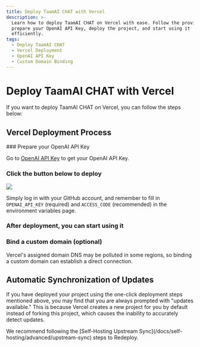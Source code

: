```yaml
---
title: Deploy TaamAI CHAT with Vercel
description: >-
  Learn how to deploy TaamAI CHAT on Vercel with ease. Follow the provided steps to
  prepare your OpenAI API Key, deploy the project, and start using it
  efficiently.
tags:
  - Deploy TaamAI CHAT
  - Vercel Deployment
  - OpenAI API Key
  - Custom Domain Binding
---
```


# Deploy TaamAI CHAT with Vercel

If you want to deploy TaamAI CHAT on Vercel, you can follow the steps below:

## Vercel Deployment Process

<Steps>
  ### Prepare your OpenAI API Key

Go to [OpenAI API Key](https://platform.openai.com/account/api-keys) to get your OpenAI API Key.

### Click the button below to deploy

[![](https://vercel.com/button)](https://vercel.com/new/clone?repository-url=https%3A%2F%2Fgithub.com%2Flobehub%2Flobe-chat&env=OPENAI_API_KEY,ACCESS_CODE&envDescription=Find%20your%20OpenAI%20API%20Key%20by%20click%20the%20right%20Learn%20More%20button.%20%7C%20Access%20Code%20can%20protect%20your%20website&envLink=https%3A%2F%2Fplatform.openai.com%2Faccount%2Fapi-keys&project-name=lobe-chat&repository-name=lobe-chat)

Simply log in with your GitHub account, and remember to fill in `OPENAI_API_KEY` (required) and `ACCESS_CODE` (recommended) in the environment variables page.

### After deployment, you can start using it

### Bind a custom domain (optional)

Vercel's assigned domain DNS may be polluted in some regions, so binding a custom domain can establish a direct connection.

</Steps>

## Automatic Synchronization of Updates

If you have deployed your project using the one-click deployment steps mentioned above, you may find that you are always prompted with "updates available." This is because Vercel creates a new project for you by default instead of forking this project, which causes the inability to accurately detect updates.

<Callout>
  We recommend following the [Self-Hosting Upstream Sync](/docs/self-hosting/advanced/upstream-sync)
  steps to Redeploy.
</Callout>
